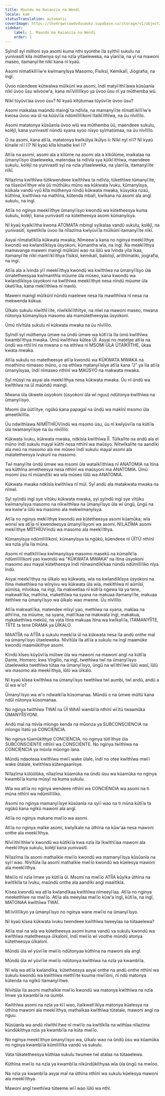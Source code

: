 ```yaml
---
title: Maundu ma Kwianzia na Wendi
locale: kam
statusTranslation: automatic
coverImage: https://lhvmrqwrcowdvduuaukz.supabase.co/storage/v1/object/public/strapi-uploads/small_cover-educacion-fundamental.webp-2d51a7828a2b1309555be27f7e2a61a0.webp
sidebar:
    label: 1. Maundu ma Kwianzia na Wendi
    order: 1
---
```

Syĩndĩ syĩ millioni sya asomi kuma nthi syonthe ĩla syĩthiĩ sukulu na yunivasitĩ kila mũthenya syĩ na nzĩa yĩtaeleweka, na yĩanĩĩa, na yĩ na mawoni maseo, itamanyĩĩte nĩkĩ kana nĩ kyaũ.

Asomi nĩmatĩkĩlĩĩw'e kwĩmanyĩsya Masomo, Fĩsiksĩ, Kemikalĩ, Jiografia, na ingĩ.

Ũvoo nũendeee kũtwaĩwa mũĩkũnĩ wa asomi, ĩndĩ matyĩĩthĩĩawa kũsũanĩa nĩkĩ ũvoo ũsu wĩvoow'a, kana mĩĩvĩlĩlĩkyo ya ũvoo ũsu nĩ ya mũthemba wũ.

Nĩkĩ tũyũvĩĩaa ũvoo ũsu? Nĩ kyaũ kĩtũtumaa tũyũvĩĩe ũvoo ũsu?

Asomi maikalaa maũndũ maingĩ ta ndĩvĩa, na mamanyĩĩte nĩmatĩĩkĩlĩĩw'e kwosa ũvoo wa ũĩ na kũũvĩĩa ndũmĩlĩlĩkonĩ ĩtaĩkĩĩthĩwa, na ũu nĩvĩlĩlo.

Asomi matatonya kũsũanĩa ũvoo wĩũ wa mũthemba ũũ, maendeee sukulu, kolẽjĩ, kana yunivasitĩ nũndũ syana syoo nĩsyo syĩmatũmaa, na ũu nĩvĩlĩlo.

O na asomi, kana atĩĩa, matatonya kwĩkũlya ĩkũlyo ii: Nĩkĩ nyĩ nĩĩ? Nĩ kyaũ kĩnaile nĩĩ ĩĩ? Nĩ kyaũ kĩla kĩnaitie kwĩ ĩĩ?

Atĩĩa na asomi, asomi ala a kĩlũme na asomi ala a kĩkũlũme, maikalaa na ũmanyĩĩsyo ũtaeleweka, matendaa ta ndĩvĩa sya kũĩkĩĩthĩwa, maendeee sukulu, kolẽjĩ na yunivasitĩ syĩ na nzĩa yĩtaeleweka, na yĩanĩĩa, itamanyĩĩte nĩkĩ.

Nĩlazĩma kwĩthĩwa tũtikwendeee kwĩthĩwa ta ndĩvĩa, tũkethĩwe tũmanyĩĩte, na tũseũvĩĩthye wĩa ũũ mũthũku mũno wa kũkwata ĩvuku, kũmanyĩsya, kũikala vandũ vyũ kĩla mũthenya nĩndũ kũkwata mwaka, kũsyoka nzaũ, kũthĩna, kwĩthĩwa na mathĩna, kũtenda mbalĩ, kwĩkana na asomi ala angĩ sukulu, na ingĩ.

Atĩĩa no nginya meekĩĩthye ũmanyĩĩsyo kwondũ wa kũtetheesya kuma sukulu, kolẽjĩ, kana yunivasitĩ na kũtetheesya asomi kũmanyĩsya.

Nĩ kyaũ kyaĩkĩĩtha kwona ATOMATA mbingĩ syĩkalaa vandũ sukulu, kolẽjĩ, na yunivasitĩ, syeetĩkĩla ũvoo ĩla nĩlazĩma kwĩyũvĩĩa mũĩkũnĩ itamanyĩĩte nĩkĩ.

Asyai nĩmatatĩkĩla kũkwata mwaka; Nĩmeew'a kana no nginya meekĩĩthye kwondũ wa kwĩandĩkĩsya ũsyokoni, kũmantha wĩa, na ingĩ. Na meekĩĩthya mamavanga maweni maingĩ mũĩkũnĩ wao na ĩũlũ wa ĩvinda yĩla ĩkaa, itamanyĩĩte nĩkĩ mamĩĩkĩĩthya fĩsiksĩ, kemikalĩ, baĩolojĩ, arĩthĩmatiki, jiografia, na ingĩ.

Atĩĩa ala a ĩvinda yĩĩ meekĩĩthya kwondũ wa kwĩthĩwa na ũmanyĩĩsyo ũla ũmatetheesyaa kwĩmanthĩa mũume ũla mũseo, kana kwondũ wa kwĩandĩkĩsya ũsyokoni na kwĩthĩwa meekĩĩthye nesa nĩndũ mũume ũla ũketĩĩka, kana mekĩĩthĩwa nĩ mavĩũ.

Maweni maingĩ mũĩkũnĩ nũndũ maelewe nesa ĩla mawĩthĩwa nĩ nesa na mekwenda kũkua.

Ũĩkalo sukulu nĩwĩthĩĩĩte, nĩwĩkĩkĩĩthĩtye, na nĩwĩ na mawoni maseo, mwana nũtonya kũmanyĩsya masomo ala mamũtetheesyaa ũsyokoni.

Ũmũ nĩvĩtũla sukulu nĩ kũkwata mwaka na ũu nĩvĩlĩlo.

Syĩndĩ syĩ mũthenya ũmwe na ũndũ ũmwe wa kũtĩĩĩa ĩla ũmũ kwĩthĩwa kwambĩĩthya mwaka. Ũmũ kwĩthĩwa kũtea ŨĨ. Asyai no matetae atĩĩa na ũndũ wa nthĩĩnĩ na mwana o na ethĩwa nĩ MSOMI ŨLA ŨTAĨKĨĨTHE, ũkaa kwata mwaka.

Atĩĩa sukulu no matetheesye atĩĩa kwondũ wa KŨKWATA MWAKA na moathimo nimaseo mũno, o na ethĩwa matanyĩĩsĩye atĩĩa kana "J" ya ĩla atĩĩa ũmanyĩsyaa, ĩndĩ nĩmaseo nthĩnĩ wa MAŨSYO na makwata mwaka.

Syĩ mũsyĩ na asyai ala meekĩĩthya nesa kũkwata mwaka. Ũu nĩ ũndũ wa kwĩthĩwa na ũĩ maũndũ maingĩ.

Mwana ũla ũkwete ũsyokoni (ũsyokoni ũla wĩ nguu) ndũtonya kwĩthĩwa na ũmanyĩĩsyo.

Msomi ũla ũũtĩĩtye, ngũkũ kana papagaĩ na ũndũ wa makĩnĩ msomo ũla ameetĩkĩlĩla.

Ũu ndwĩthĩawa NĩMĨĨTHĨŨVĩndũ wa msomo ũsu, ũu nĩ kwĩyũvĩĩa na kũtĩĩa ũla twamanyĩĩsye na ũu nĩvĩlĩlo.

Kũkwata ĩvuku, kũkwata mwaka, ndkĩsĩa kwĩthĩwa ĨĨ. Tũĩkalĩte na andũ ala eĩ mũno ĩndĩ sukulu mayaĩ kũthi nesa nthĩnĩ wa maũsyo. Nĩtwĩkalĩte na aandĩki ala meũ na masomo ala me mũseo ĩndĩ sukulu mayaĩ asomi ala matatetheesya ĩvukunĩ na masomo.

Twĩ manyĩĩte ũndũ ũmwe wa msomi ũla wataĩkĩĩthĩwa nĩ ANATOMIA na ĩtina wa kũthĩna ametheesya nesa nthĩnĩ wa maũsyoni ma ANATOMIA. Ũmũ msomi ũsu nĩ mũandĩki wa wĩa mũseo ĩũlũ wa ANATOMIA.

Kũkwata mwaka ndkĩsĩa kwĩthĩwa nĩ mũĩ. Syĩ andũ ala matakwata mwaka na nĩmeĩ.

Syĩ syĩndũ ingĩ sye vĩtũku kũkwata mwaka, syĩ syĩndũ ingĩ sye vĩtũku kwĩmanyĩsya masomo na nĩkwĩthĩwa na ũmanyĩĩsyo ũla wĩ ũngũ, ũngũ na wa kwĩw'a ĩũlũ wa masomo ala mekwĩmanyĩsya.

Atĩĩa no nginya mekĩĩthye kwondũ wa kũtetheesya asomi kũamũka; wĩa wonsĩ wa atĩĩa nĩ kwendeesya ũmanyĩĩsyoni wa asomi. NĩLAZĨMA asomi mekĩĩthye MĨĨTHĨŨVĩndũ wa masomo ala meekĩĩthya.

Kũmanyĩsya ndũmĩlĩlĩkonĩ, kũmanyĩsya ta ngũkũ, kũendeee nĩ ŨĨTŨ nthĩnĩ wa nzĩa yĩla ĩla mũna.

Asomi nĩ matĩkĩlĩĩwa kwĩmanyĩsya masomo masekũ na kũmaĩkĩĩa ndũmĩlĩlĩkonĩ yao kwondũ wa "KŨKWATA MWAKA" na ĩtina ũsyokoni masomo asu mayaĩ kũtetheesya ĩndĩ nĩmasindĩkĩkaa nũndũ ndũmĩlĩlĩko nĩya ĩndũ.

Asyai meekĩĩthya na ũĩkalo wa kũkwata, wĩa na kwĩandĩkĩsya ũsyokoni na ĩtina mekethĩwa na wĩnyivu wa kũkwata ũla wĩa, mekĩthĩwa nĩ aũmĩsĩ, aũmĩsa, mĩvokaa, na ingĩ, ĩla makwetĩaa nĩ kũtĩĩa ngewa ĩla ya tene, makwatĩĩka, mathĩna, makethĩwa na syana na makuaa itamanyĩĩte, makuaa itethĩwe na ũmanyĩĩsyo wa ũĩkalo wao mwene. Ũu nĩvĩlĩlo.

Atĩĩa makwatĩĩka, matendee mĩsyĩ yao, methĩwa na syana, makĩaa na athĩĩna, na mũume, na syana, matĩĩkaa na makwata ĩngĩ, makakua, makakethĩwa mekũũ, na vata ĩtina makuaa ĩtina wa kwĩkalĩĩa, ITAMANYĨĨTE, TĨĨTE ta tene DRAMA ya ŨĨKALO.

MAATĨĨA na ATĨĨA a sukulu meekĩĩa ũĩ na kũkwata nesa ĩla andũ onthe maĩ na ũmanyĩĩsyo ũtaeleweka. Nĩvĩtũla ĩla atĩĩa a sukulu na ĩngĩ maamũke kwondũ maamũkĩthye asomi.

Kĩndũ kĩseo kũyũvĩĩa mũtwe ũla wa mawoni na mawoni angĩ na kũtĩĩa Dante, Homero; kwa Virgilio, na ingĩ, twethĩwa twĩ na ũmanyĩĩsyo ũtaeleweka twethĩwa tũtaa na ũmanyĩĩsyo, ũngũ na wĩĩthĩĩwe ĩũlũ wasĩ, ĩũlũ wa masomo ala meekĩĩthya, ĩũlũ wa ũĩkalo.

Nĩ kyaũ kĩsea kwĩthĩwa na ũmanyĩĩsyo twethĩwa twĩ aumbi, twĩ andũ, andũ a ũĩ wa w'o?

Ũmanyĩĩsyo wa w'o ndwaikĩĩa kũsomanaa. Mũndũ o na ũmwe mũĩtũ kana ndũĩ nũtonya kũsomanaa.

No nginya twĩthĩwa TWAĨ na ŨĨ WAAĨ wambĩĩa nthĩnĩ wĩĩtũ twaamũka ŨMANYĨĨSYONI.

Andũ maĩ na mĩvĩa mĩongo kenda na mũonza ya SUBCONSCIENCIA na mĩongo ĩtatũ ya CONCIENCIA.

No nginya tũamũkĩthye CONCIENCIA, no nginya tũtĩĩthye ũla SUBCONSCIENTE nthĩnĩ wa CONSCIENTE. No nginya twĩthĩwa na CONCIENCIA ya mũvĩa mũongo ĩana.

Mũndũ ndaoteaa kwĩthĩwa mwĩĩ wake ũlale, ĩndĩ no otee kwĩthĩwa mwĩĩ wake ũtalaĩe, kwĩthĩwa kũtengaanĩsye.

Nĩlazĩma kũlũũlũka, nĩlazĩma kũamũka na ũndũ ũsu wa kũamũka no nginya kwambĩĩa kuma mũsyĩ na kuma sukulu.

Wĩa wa atĩĩa no nginya wendeee nthĩnĩ wa CONCIENCIA wa asomi na ti mũna nthĩnĩ wa ndũmĩlĩlĩko.

Asomi no nginya mamanyĩĩsye kũsũanĩa na syĩĩ wao na ti mũna kũtĩĩa ta ngũkũ kana ngĩkũ mawonĩ ala angĩ.

Atĩĩa no nginya makane mwĩĩo wa asomi.

Atĩĩa no nginya maĩke asomi, kwĩyĩkale na ũthĩna na kũw'aa nesa mawoni onthe ala meekĩĩthya.

Nĩvĩĩthĩĩthĩw'e kwondũ wa kũtĩkĩĩa kwa nzĩa ĩla ĩkwĩthĩĩaa mawoni ala meekĩĩthya sukulu, kolẽjĩ kana yunivasitĩ.

Nĩlazĩma ĩla asomi mathaĩkie mwĩĩo kwondũ wa mamanyĩĩsya kũsũanĩa na syĩĩ wao. Nĩvĩtũla ĩla asomi mathaĩkie mwĩĩo kwondũ wa kũelesya mawoni ala meekĩĩthya.

Mwĩĩo nĩ nzĩa ĩmwe ya kũtĩĩa ũĩ. Msomi na mwĩĩo ATĨĨA kũyĩka ũthĩna na kwĩtĩkĩla ta ĩvuku, maũndũ onthe ala aandĩki angĩ maaĩtĩkĩa.

Kĩsea kwondũ wa atĩĩa kwĩandĩkaa kwĩthĩwa nĩmeeyĩĩaa. Atĩĩa no nginya meekethĩwe na mwĩĩo. Atĩĩa ala meeyĩaa mwĩĩo kũw'a ĩngĩ, kũtĩĩa, na ingĩ, MATONAA kwĩthĩwa TWAĨ.

Mĩĩvĩlĩlĩkyo ya ũmanyĩĩsyo no nginya wane mwĩĩo na ũmanyĩĩsyo.

Nĩ kyaũ kĩsea kũkwata ĩvuku twendeee kwĩthĩwa tweeyĩaa na tũtaaelewa?

Atĩĩa maĩ na wĩa wa kũtetheesya asomi kuma vandũ va sukulu kwondũ wa kwĩthĩwa matetheesya ũĩkalonĩ, ĩndĩ mwĩĩo wĩ voothe mũndũ atonya kũtetheesya ũĩkalonĩ.

Mũndũ ũla wĩ yũvĩĩie mwĩĩo ndũtonyaa kũthĩna na mawoni ala angĩ.

Mũndũ ũla wĩ yũvĩĩie mwĩĩo ndũtonya kwĩthĩwa na nzĩa ya kwambĩĩa.

Nĩ wĩa wa atĩĩa kwĩandĩka, kũtetheesya asyai onthe na andũ onthe nthĩnĩ wa sukulu kwondũ wa kwĩthĩwa methĩĩte kuuma mwĩĩoni, nĩ ndũ matonya kũtenda na ngĩkũ itamanyĩĩtwe.

Nĩvĩtũla ĩla asomi mathaĩkie mwĩĩo kwondũ wa matonya kwĩthĩwa na nzĩa ĩmwe ya kwambĩĩa na ũumbi.

Kwĩthĩwa asomi na nzĩa ya kĩĩ wao, ĩtaĩkwatĩĩkĩya matonya kũelesya na ũthĩna mawoni ala meekĩĩthya, mathaĩkaa kwĩthĩwa tũtataĩe, mawoni angĩ na nguu.

Nũsũanĩa wa andũ nĩwĩthĩĩtwe nĩ mwĩĩo na kwĩtĩkĩla na wĩthĩaa nĩlazĩma kũndũkĩthya nzĩa ya kwambĩĩa na kũta mwĩĩo.

No nginya meekĩĩthye ũmanyĩĩsyo wa, ũĩkalo wao na ũndũ ũsu wa kũamũka no nginya kwambĩĩa kũmĩlĩlĩka vandũ va sukulu.

Vata tũkatetheesya kũthĩaa sukulu twumee twĩ atalaa na tũtaaelewa.

Kũthĩna mwĩĩo na nzĩa ya kwambĩĩa nĩkũndũkĩthyaa wĩa ũla ũngũ na mwĩoo.

Na nzĩa ya kwambĩĩa asyai maĩ na ũthĩna nthĩnĩ wa sukulu kũelesya mawoni ala meekĩĩthya.

Mawoni angĩ twethĩwa tũteeme wĩĩ wao ĩũlũ wa nthĩ.
